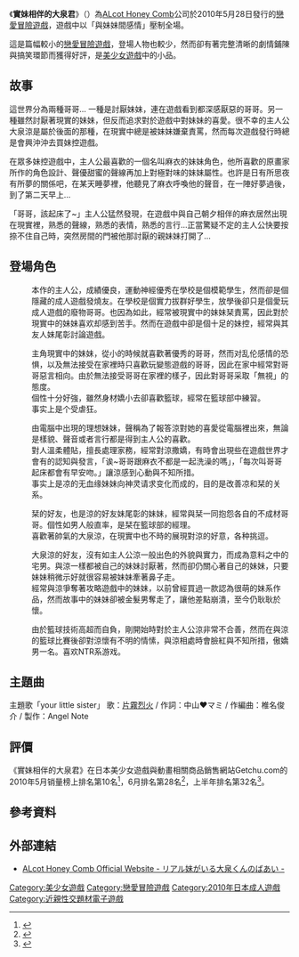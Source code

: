 {{Infobox animanga/Headerofja
|title= 實妹相伴的大泉君
|image= リアル妹がいる大泉くんのばあい.jpg
|size= 
|caption= 
|japanese= リアル妹がいる大泉くんのばあい
|english= 
|kana= リアルいもうとがいるおおいずみくんのばあい
|romaji= Riaru Imōto ga Iru Ōizumi-kun no Bāi
|genre= 戀愛
}}
{{Infobox animanga/Game
|標題=
|類型=[[戀愛冒險|戀愛冒險]]
|使用平台=[[Windows|Windows]] 2000/XP/Vista/7
|遊戲引擎=
|開發團隊=[[ALcot|ALcot Honey Comb]]
|代理商=ALcot Honey Comb
|製作人=宮蔵
|監製=
|腳本=おるごぅる
|程式=
|音樂=
|美術=風見春樹、タコ焼き
|遊戲人數=1
|發售日=2010年5月28日
|對象年齡=18禁
|結局數=
}}
{{Infobox animanga/Footerofja}}
《'''實妹相伴的大泉君'''》（{{lang|ja|リアル妹がいる大泉くんのばあい}}）為[[ALcot|ALcot Honey Comb]]公司於2010年5月28日發行的[[戀愛冒險遊戲|戀愛冒險遊戲]]，遊戲中以「與妹妹間感情」壓制全場。

這是篇幅較小的[[戀愛冒險遊戲|戀愛冒險遊戲]]，登場人物也較少，然而卻有著完整清晰的劇情鋪陳與搞笑環節而獲得好評，是[[美少女遊戲|美少女遊戲]]中的小品。

==故事==

這世界分為兩種哥哥...
一種是討厭妹妹，連在遊戲看到都深感厭惡的哥哥。另一種雖然討厭著現實的妹妹，但反而追求對於遊戲中對妹妹的喜愛。很不幸的主人公大泉涼是屬於後面的那種，在現實中總是被妹妹嫌棄責罵，然而每次遊戲發行時總是會興沖沖去買妹控遊戲。

在眾多妹控遊戲中，主人公最喜歡的一個名叫麻衣的妹妹角色，他所喜歡的原畫家所作的角色設計、聲優甜蜜的聲線再加上對極對味的妹妹屬性。也許是日有所思夜有所夢的關係吧，在某天睡夢裡，他聽見了麻衣呼喚他的聲音，在一陣好夢過後，到了第二天早上...

「哥哥，該起床了~」主人公猛然發現，在遊戲中與自己朝夕相伴的麻衣居然出現在現實裡，熟悉的聲線，熟悉的表情，熟悉的言行...正當驚疑不定的主人公快要按捺不住自己時，突然房間的門被他那討厭的親妹妹打開了...

==登場角色==

; {{nihongo|大泉涼|大泉 涼（おおいずみ りょう）|}}
: 本作的主人公，成績優良，運動神經優秀在學校是個模範學生，然而卻是個隱藏的成人遊戲發燒友。在學校是個實力拔群好學生，放學後卻只是個愛玩成人遊戲的廢物哥哥。也因為如此，經常被現實中的妹妹栞責罵，因此對於現實中的妹妹喜欢却感到苦手。然而在遊戲中卻是個十足的妹控，經常與其友人妹尾彰討論遊戲。

; {{nihongo|大泉栞|大泉 栞（おおいずみ しおり）|[[聲優|聲優]]：[[遠野そよぎ|遠野そよぎ]]<ref>{{cite web|url=http://www.h-comb.biz/product/03/page_ch/ch_01.html|script-title=ja:大泉 栞|publisher=[[ALcot|ALcot Honey Comb]]|accessdate=2017年2月10日|language=ja|archive-date=2021年1月16日|archive-url=https://web.archive.org/web/20210116140841/http://www.h-comb.biz/product/03/page_ch/ch_01.html|dead-url=no}}</ref>}}
: 主角現實中的妹妹，從小的時候就喜歡著優秀的哥哥，然而对乱伦感情的恐惧，以及無法接受在家裡時只喜歡玩變態遊戲的哥哥，因此在家中經常對哥哥惡言相向。由於無法接受哥哥在家裡的樣子，因此對哥哥采取「無視」的態度。
: 個性十分好強，雖然身材嬌小去卻喜歡籃球，經常在籃球部中練習。
: 事实上是个受虐狂。

; {{nihongo|大泉麻衣|大泉 麻衣（おおいずみ まい）|[[聲優|聲優]]：[[氷川めぐみ|氷川めぐみ]]<ref>{{cite web|url=http://www.h-comb.biz/product/03/page_ch/ch_02.html|script-title=ja:大泉 麻衣|publisher=ALcot Honey Comb|accessdate=2017年2月10日|language=ja|archive-date=2020年1月29日|archive-url=https://web.archive.org/web/20200129182751/http://www.h-comb.biz/product/03/page_ch/ch_02.html|dead-url=no}}</ref>}}
: 由電腦中出現的理想妹妹，聲稱為了報答涼對她的喜愛從電腦裡出來，無論是樣貌、聲音或者言行都是得到主人公的喜歡。
: 對人溫柔體貼，擅長處理家務，經常對涼撒嬌，有時會出現些在遊戲世界才會有的認知與發言，「诶~哥哥跟麻衣不都是一起洗澡的嗎」，「每次叫哥哥起床都會有早安吻。」讓涼感到心動與不知所措。
: 事实上是凉的无血缘妹妹向神灵请求变化而成的，目的是改善凉和栞的关系。

; {{nihongo|妹尾美紀|妹尾 美紀（せのお みき）|[[聲優|聲優]]：[[日向苺|日向苺]]<ref>{{cite web|url=http://www.h-comb.biz/product/03/page_ch/ch_03.html|script-title=ja:妹尾 美紀|publisher=ALcot Honey Comb|accessdate=2017年2月10日|language=ja|archive-date=2020年1月29日|archive-url=https://web.archive.org/web/20200129114640/http://www.h-comb.biz/product/03/page_ch/ch_03.html|dead-url=no}}</ref>}}
: 栞的好友，也是涼的好友妹尾彰的妹妹，經常與栞一同抱怨各自的不成材哥哥。個性如男人般直率，是栞在籃球部的經理。
: 喜歡著帥氣的大泉涼，在現實中也不時的展現對涼的好意，各种挑逗。

; {{nihongo|妹尾彰|妹尾 彰（せのお あきら）|[[聲優|聲優]]：[[各邑辛多狼|各邑辛多狼]]<ref>{{cite web|url=http://www.h-comb.biz/product/03/page_ch/ch_04.html|script-title=ja:妹尾 彰|publisher=ALcot Honey Comb|accessdate=2017年2月10日|language=ja|archive-date=2020年1月29日|archive-url=https://web.archive.org/web/20200129114355/http://www.h-comb.biz/product/03/page_ch/ch_04.html|dead-url=no}}</ref>}}
: 大泉涼的好友，沒有如主人公涼一般出色的外貌與實力，而成為意料之中的宅男。與涼一樣都被自己的妹妹討厭著，然而卻仍關心著自己的妹妹，只要妹妹稍微示好就很容易被妹妹牽著鼻子走。
: 經常與涼爭奪著攻略遊戲中的妹妹，以前曾經買過一款認為很萌的妹系作品，然而故事中的妹妹卻被金髮男奪走了，讓他差點崩潰，至今仍耿耿於懷。

; {{nihongo|古賀剛|古賀 剛（こが つよし）|[[聲優|聲優]]：[[三軒長介|三軒長介]]<ref>{{cite web|url=http://www.h-comb.biz/product/03/page_ch/ch_05.html|script-title=ja:古賀 剛|publisher=ALcot Honey Comb|accessdate=2017年2月10日|language=ja|archive-date=2020年1月29日|archive-url=https://web.archive.org/web/20200129114805/http://www.h-comb.biz/product/03/page_ch/ch_05.html|dead-url=no}}</ref>}}
: 由於籃球技術高超而自負，剛開始時對於主人公涼非常不合善，然而在與涼的籃球比賽後卻對涼懷有不明的情愫，與涼相處時會臉紅與不知所措，傲嬌男一名。喜欢NTR系游戏。

== 主題曲 ==
主題歌「your little sister」
歌：[[片霧烈火|片霧烈火]] / 作詞：中山♥マミ / 作編曲：椎名俊介 / 製作：Angel Note

==評價==
《實妹相伴的大泉君》在日本美少女遊戲與動畫相關商品銷售網站Getchu.com的2010年5月销量榜上排名第10名<ref>{{cite web|url=http://www.getchu.com/pc/salesranking201005.html|script-title=ja:2010年・5月セールスランキング！|publisher=Getchu.com|accessdate=2020年8月18日|language=ja|archive-date=2020年7月8日|archive-url=https://web.archive.org/web/20200708061527/http://www.getchu.com/pc/salesranking201005.html|dead-url=no}}</ref>，6月排名第28名<ref>{{cite web|url=http://www.getchu.com/pc/salesranking201006.html|script-title=ja:2010年・6月セールスランキング！|publisher=Getchu.com|accessdate=2020年8月18日|language=ja|archive-date=2020年7月8日|archive-url=https://web.archive.org/web/20200708061532/http://www.getchu.com/pc/salesranking201006.html|dead-url=no}}</ref>，上半年排名第32名<ref>{{cite web|url=http://www.getchu.com/pc/2010-1salesranking.html|script-title=ja:2010年・上半期セールスランキング！|publisher=Getchu.com|accessdate=2020年8月18日|language=ja|archive-date=2022年1月28日|archive-url=https://web.archive.org/web/20220128205536/http://www.getchu.com/php/attestation.html?aurl=http%3A%2F%2Fwww.getchu.com%2Fpc%2F2010-1salesranking.html|dead-url=no}}</ref>。

==參考資料==
{{reflist}}

== 外部連結 ==
*[http://www.h-comb.biz/product/03/index.html ALcot Honey Comb Official Website - リアル妹がいる大泉くんのばあい -] {{Wayback|url=http://www.h-comb.biz/product/03/index.html |date=20200129114543 }} {{ja icon}}

{{ALcot}}

{{DEFAULTSORT:Real Imouto ga Iru Ooizumi-kun no Baai}}
[[Category:美少女遊戲|Category:美少女遊戲]]
[[Category:戀愛冒險遊戲|Category:戀愛冒險遊戲]]
[[Category:2010年日本成人遊戲|Category:2010年日本成人遊戲]]
[[Category:近親性交題材電子遊戲|Category:近親性交題材電子遊戲]]